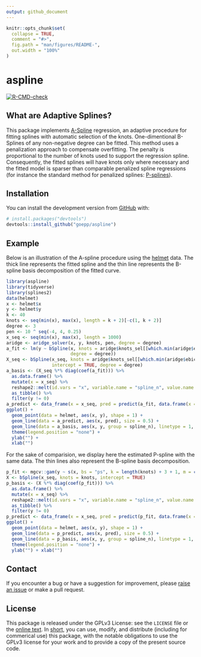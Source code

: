```yaml
---
output: github_document
---
```


<!-- README.md is generated from README.Rmd. Please edit that file -->

```r
knitr::opts_chunk$set(
  collapse = TRUE,
  comment = "#>",
  fig.path = "man/figures/README-",
  out.width = "100%"
)
```

# aspline

<!-- badges: start -->
[![R-CMD-check](https://github.com/goepp/aspline/workflows/R-CMD-check/badge.svg)](https://github.com/goepp/aspline/actions)
<!-- badges: end -->

## What are Adaptive Splines?

This package implements [A-Spline](https://arxiv.org/abs/1808.01770) regression, an adaptive procedure for fitting splines with automatic selection of the knots.
One-dimentional B-Splines of any non-negative degree  can be fitted.
This method uses a penalization approach to compensate overfitting.
The penalty is proportional to the number of knots used to support the regression spline.
Consequently, the fitted splines will have knots only where necessary and the fitted model is sparser than comparable penalized spline regressions (for instance the standard method for penalized splines: [P-splines](doi.org/10.1214/ss/1038425655)).


## Installation
You can install the development version from [GitHub](https://github.com/) with:

``` r
# install.packages("devtools")
devtools::install_github("goepp/aspline")
```

## Example

Below is an illustration of the A-spline procedure using the  [helmet](https://github.com/goepp/aspline/blob/master/data/helmet.rda) data.
The thick line represents the fitted spline and the thin line represents the B-spline basis decomposition of the fitted curve.

```r
library(aspline)
library(tidyverse)
library(splines2)
data(helmet)
x <- helmet$x
y <- helmet$y
k <- 40
knots <- seq(min(x), max(x), length = k + 2)[-c(1, k + 2)]
degree <- 3
pen <- 10 ^ seq(-4, 4, 0.25)
x_seq <- seq(min(x), max(x), length = 1000)
aridge <- aridge_solver(x, y, knots, pen, degree = degree)
a_fit <- lm(y ~ bSpline(x, knots = aridge$knots_sel[[which.min(aridge$ebic)]],
                        degree = degree))
X_seq <- bSpline(x_seq, knots = aridge$knots_sel[[which.min(aridge$ebic)]], 
                 intercept = TRUE, degree = degree)
a_basis <- (X_seq %*% diag(coef(a_fit))) %>%
  as.data.frame() %>%
  mutate(x = x_seq) %>%
  reshape2::melt(id.vars = "x", variable.name = "spline_n", value.name = "y") %>%
  as_tibble() %>%
  filter(y != 0)
a_predict <- data_frame(x = x_seq, pred = predict(a_fit, data.frame(x = x_seq)))
ggplot() +
  geom_point(data = helmet, aes(x, y), shape = 1) +
  geom_line(data = a_predict, aes(x, pred), size = 0.5) +
  geom_line(data = a_basis, aes(x, y, group = spline_n), linetype = 1, size = 0.1) +
  theme(legend.position = "none") +
  ylab("") +
  xlab("")
``` 


For the sake of comparision, we display here the estimated P-spline with the same data.
The thin lines also represent the B-spline basis decomposition.

```r
p_fit <- mgcv::gam(y ~ s(x, bs = "ps", k = length(knots) + 3 + 1, m = c(3, 2)))
X <- bSpline(x_seq, knots = knots, intercept = TRUE)
p_basis <- (X %*% diag(coef(p_fit))) %>%
  as.data.frame() %>%
  mutate(x = x_seq) %>%
  reshape2::melt(id.vars = "x", variable.name = "spline_n", value.name = "y") %>%
  as_tibble() %>%
  filter(y != 0)
p_predict <- data_frame(x = x_seq, pred = predict(p_fit, data.frame(x = x_seq)))
ggplot() +
  geom_point(data = helmet, aes(x, y), shape = 1) +
  geom_line(data = p_predict, aes(x, pred), size = 0.5) +
  geom_line(data = p_basis, aes(x, y, group = spline_n), linetype = 1, size = 0.1) +
  theme(legend.position = "none") +
  ylab("") + xlab("")
```

## Contact
If you encounter a bug or have a suggestion for improvement, please [raise an issue](https://github.com/goepp/aspline/issues/new) or make a pull request.

## License
This package is released under the GPLv3 License: see the `LICENSE` file or the [online text](https://www.gnu.org/licenses/gpl-3.0.en.html). In [short](https://tldrlegal.com/license/gnu-general-public-license-v3-(gpl-3)#summary), you can use, modify, and distribute (including for commerical use) this package, with the notable obligations to use the GPLv3 license for your work and to provide a copy of the present source code.

